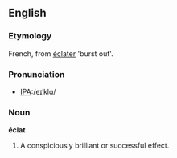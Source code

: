 ==English==

===Etymology===
French, from [[éclater]] 'burst out'.

===Pronunciation===
*[[International Phonetic Alphabet|IPA]]:/eɪˈklɑ/

===Noun===
'''éclat'''
# A conspiciously brilliant or successful effect.
